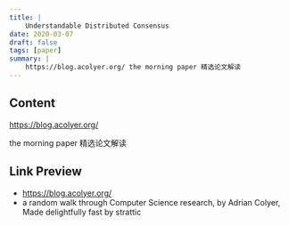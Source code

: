 ```yaml
---
title: |
    Understandable Distributed Consensus
date: 2020-03-07
draft: false
tags: [paper]
summary: |
    https://blog.acolyer.org/ the morning paper 精选论文解读
---
```


## Content

https://blog.acolyer.org/

the morning paper 精选论文解读


## Link Preview

- https://blog.acolyer.org/
- a random walk through Computer Science research, by Adrian Colyer, Made delightfully fast by strattic
